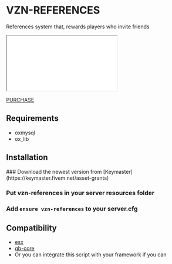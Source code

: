 
# VZN-REFERENCES

References system that, rewards players who invite friends

<iframe
    className="aspect-video w-full"
    src={"https://www.youtube.com/embed/TODO"}
    title="VZN Cleanerjob preview"
    allow="accelerometer; autoplay; clipboard-write; encrypted-media; gyroscope; picture-in-picture"
></iframe>

[PURCHASE](https://vzn-scripts.tebex.io)

## Requirements

-   oxmysql
-   ox_lib

## Installation

<Steps>
### Download the newest version from [Keymaster](https://keymaster.fivem.net/asset-grants)

### Put vzn-references in your server resources folder

### Add `ensure vzn-references` to your server.cfg

</Steps>

## Compatibility

-   [esx](https://github.com/esx-framework/esx_core)
-   [qb-core](https://github.com/qbcore-framework/qb-core)
-   Or you can integrate this script with your framework if you can
